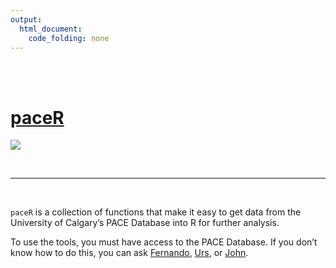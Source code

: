 ```yaml
---
output: 
  html_document:
    code_folding: none
---
```



<br><br>

# [paceR <i class="fa fa-github"></i>](https://github.com/camposfa/paceR)

![](figures/r-packages/paceR.jpg)

<br>
<hr>
<br>

`paceR` is a collection of functions that make it easy to get data from the University of Calgary's PACE Database into R for further analysis.

To use the tools, you must have access to the PACE Database. If you don't know how to do this, you can ask [Fernando](mailto:facampos@ucalgary.ca), [Urs](mailto:urs.kalbitzer@ucalgary.ca), or [John](mailto:jaddicot@ucalgary.ca).